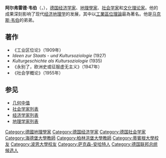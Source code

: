 {{Unreferenced|time=2020-07-04T23:51:44+00:00}}
{{Infobox Person
| name        = Alfred Weber
| image       = 
| image_size  = 
| caption     = [[德国|德国]][[经济学家|经济学家]]、 [[地理學家|地理學家]]、[[社会学家|社会学家]]和[[理论家|理论家]]
| birth_date  = {{birth date|1868|7|30|df=y}}
| birth_place = [[普魯士王國|普魯士]][[萨克森省|萨克森省]][[埃尔福特|埃尔福特]]
| death_date  = {{death date and age|1958|5|2|1868|7|30|df=y}}
| death_place = [[西德|西德]][[巴登-符腾堡|巴登-符腾堡]][[海德堡|海德堡]]
| death_cause = 
}}

'''阿尔弗雷德·韦伯'''（{{lang-de|Alfred Weber}}，{{bd|1868年|6月30日|1958年|5月2日|catIdx=W}}），[[德国|德国]][[经济学家|经济学家]]、[[地理學家|地理學家]]、[[社会学家|社会学家]]和[[文化|文化]][[理论家|理论家]]。他的成果深刻影响了现代[[经济地理学|经济地理学]]的发展，其中以[[工業區位理論|工業區位理論]]最為著名。他是[[马克斯·韦伯|马克斯·韦伯]]的弟弟。

==著作==
*《工业区位论》（1909年）
*''Ideen zur Staats - und Kultursoziologie'' (1927)
*''Kulturgeschichte als Kultursoziologie'' (1935)
*《永别了，欧洲史或征服虚无主义》（1947年）
*《社会学概论》（1955年）

==参见==
*[[几何中值|几何中值]]
*[[社会学家列表|社会学家列表]]
*[[经济学家列表|经济学家列表]]
*[[地理学家列表|地理学家列表]]

{{Authority control}}
{{DEFAULTSORT:Weber, Alfred}}

{{Germany-academic-bio-stub}}

[[Category:德國地理學家|Category:德國地理學家]]
[[Category:德国经济学家|Category:德国经济学家]]
[[Category:德国社会学家|Category:德国社会学家]]
[[Category:海德堡大學教師|Category:海德堡大學教師]]
[[Category:柏林洪堡大學教師|Category:柏林洪堡大學教師]]
[[Category:蒂賓根大學校友|Category:蒂賓根大學校友]]
[[Category:波恩大學校友|Category:波恩大學校友]]
[[Category:萨克森-安哈特人|Category:萨克森-安哈特人]]
[[Category:德国联邦总统候选人|Category:德国联邦总统候选人]]